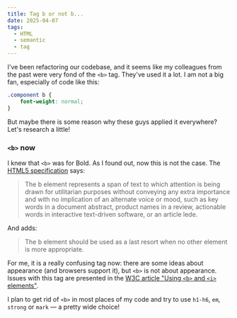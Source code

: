 ```yaml
---
title: Tag b or not b...
date: 2025-04-07
tags:
  - HTML
  - semantic
  - tag
---
```


I've been refactoring our codebase, and it seems like my colleagues from the past were very fond
of the
`<b>` tag. They've used it a lot. I am not a big fan, especially of code like this:

```css
.component b {
    font-weight: normal;
}
```

But maybe there is some reason why these guys applied it everywhere? Let's research a little!


### `<b>` now
I knew that `<b>` was for Bold. As I found out, now this is not the case. The [HTML5 specification](https://html.spec.whatwg.org/multipage/text-level-semantics.html#the-b-element) says:
> The b element represents a span of text to which attention is being drawn for utilitarian purposes without conveying any extra importance and with no implication of an alternate voice or mood, such as key words in a document abstract, product names in a review, actionable words in interactive text-driven software, or an article lede.

And adds:
> The b element should be used as a last resort when no other element is more appropriate.

For me, it is a really confusing tag now: there are some ideas about appearance (and browsers
support it), but `<b>` is not about appearance. Issues with this tag are presented in the [W3C
article "Using `<b>` and `<i>` elements"](https://www.w3.org/International/questions/qa-b-and-i-tags).


I plan to get rid of `<b>` in most places of my code and try to use `h1-h6`, `em`, `strong`
or `mark` — a pretty wide choice!